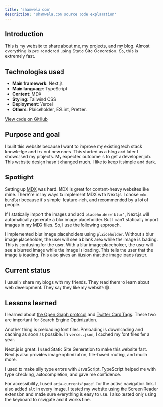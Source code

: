 ```yaml
---
title: 'shamwela.com'
description: 'shamwela.com source code explanation'
---
```


## Introduction

This is my website to share about me, my projects, and my blog. Almost everything is pre-rendered using Static Site Generation. So, this is extremely fast.

## Technologies used

- **Main framework**: Next.js
- **Main language**: TypeScript
- **Content**: MDX
- **Styling**: Tailwind CSS
- **Deployment**: Vercel
- **Others**: Plaiceholder, ESLint, Prettier.

[View code on GitHub](https://github.com/shamwela/shamwela.com)

## Purpose and goal

I built this website because I want to improve my existing tech stack knowledge and try out new ones. This started as a blog and later I showcased my projects. My expected outcome is to get a developer job. This website design hasn't changed much. I like to keep it simple and dark.

## Spotlight

Setting up [MDX](https://mdxjs.com) was hard. MDX is great for content-heavy websites like mine. There're many ways to implement MDX with Next.js. I chose `mdx-bundler` because it's simple, feature-rich, and recommended by a lot of people.

If I statically import the images and add `placeholder='blur'`, Next.js will automatically generate a blur image placeholder. But I can't statically import images in my MDX files. So, I use the following approach.

I implemented blur image placeholders using `plaiceholder`. Without a blur image placeholder, the user will see a blank area while the image is loading. This is confusing for the user. With a blur image placeholder, the user will see a blurred image while the image is loading. This tells the user that the image is loading. This also gives an illusion that the image loads faster.

## Current status

I usually share my blogs with my friends. They read them to learn about web development. They say they like my website 😅.

## Lessons learned

I learned about [the Open Graph protocol](https://ogp.me) and [Twitter Card Tags](https://developer.twitter.com/en/docs/twitter-for-websites/cards/overview/markup). These two are important for Search Engine Optimization.

Another thing is preloading font files. Preloading is downloading and caching as soon as possible. In `vercel.json`, I cached my font files for a year.

Next.js is great. I used Static Site Generation to make this website fast. Next.js also provides image optimization, file-based routing, and much more.

I used to make silly type errors with JavaScript. TypeScript helped me with type checking, autocompletion, and gave me confidence.

For accessibility, I used `aria-current='page'` for the active navigation link. I also added `alt` in every image. I tested my website using the Screen Reader extension and made sure everything is easy to use. I also tested only using the keyboard to navigate and it works fine.
